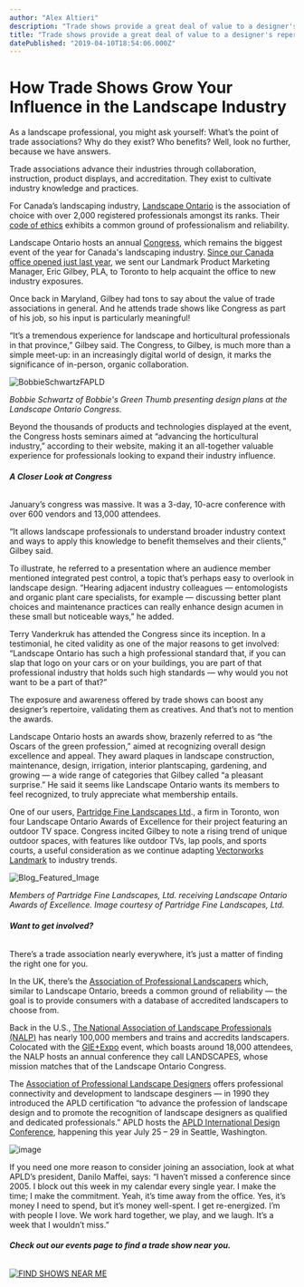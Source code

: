 ```yaml
---
author: "Alex Altieri"
description: "Trade shows provide a great deal of value to a designer's repertoire. Our Landmark Product Marketing Manager, Eric Gilbey PLA, can attest. "
title: "Trade shows provide a great deal of value to a designer's repertoire. Our Landmark Product Marketing Manager, Eric Gilbey PLA, can attest. " 
datePublished: "2019-04-10T18:54:06.000Z"
---
```

# How Trade Shows Grow Your Influence in the Landscape Industry

As a landscape professional, you might ask yourself: What’s the point of trade associations? Why do they exist? Who benefits? Well, look no further, because we have answers.

Trade associations advance their industries through collaboration, instruction, product displays, and accreditation. They exist to cultivate industry knowledge and practices.

For Canada’s landscaping industry, [Landscape Ontario](https://landscapeontario.com/) is the association of choice with over 2,000 registered professionals amongst its ranks. Their [code of ethics](https://landscapeontario.com/statement-of-conduct-principles-and-ethics) exhibits a common ground of professionalism and reliability. 

Landscape Ontario hosts an annual [Congress](https://locongress.com/), which remains the biggest event of the year for Canada's landscaping industry. [Since our Canada office opened just last year](/o-canada-vectorworks-opens-new-office-in-vancouver?utm%5Fcampaign=blog&utm%5Fmedium=planetvectorworks&utm%5Fsource=intext&utm%5Fcontent=howtogrowyourindustryinfluence041019), we sent our Landmark Product Marketing Manager, Eric Gilbey, PLA, to Toronto to help acquaint the office to new industry exposures. 

Once back in Maryland, Gilbey had tons to say about the value of trade associations in general. And he attends trade shows like Congress as part of his job, so his input is particularly meaningful!

“It’s a tremendous experience for landscape and horticultural professionals in that province,” Gilbey said. The Congress, to Gilbey, is much more than a simple meet-up: in an increasingly digital world of design, it marks the significance of in-person, organic collaboration.

![BobbieSchwartzFAPLD](https://blog.vectorworks.net/hs-fs/hubfs/190410_Landscape%20Ontario/BobbieSchwartzFAPLD.png?width=1920&name=BobbieSchwartzFAPLD.png)

_Bobbie Schwartz of Bobbie's Green Thumb presenting design plans at the Landscape Ontario Congress._

Beyond the thousands of products and technologies displayed at the event, the Congress hosts seminars aimed at “advancing the horticultural industry,” according to their website, making it an all-together valuable experience for professionals looking to expand their industry influence.

###### **A Closer Look at Congress**

January’s congress was massive. It was a 3-day, 10-acre conference with over 600 vendors and 13,000 attendees.

“It allows landscape professionals to understand broader industry context and ways to apply this knowledge to benefit themselves and their clients,” Gilbey said.

To illustrate, he referred to a presentation where an audience member mentioned integrated pest control, a topic that’s perhaps easy to overlook in landscape design. “Hearing adjacent industry colleagues — entomologists and organic plant care specialists, for example — discussing better plant choices and maintenance practices can really enhance design acumen in these small but noticeable ways,” he added.

Terry Vanderkruk has attended the Congress since its inception. In a testimonial, he cited validity as one of the major reasons to get involved: “Landscape Ontario has such a high professional standard that, if you can slap that logo on your cars or on your buildings, you are part of that professional industry that holds such high standards — why would you not want to be a part of that?”

The exposure and awareness offered by trade shows can boost any designer’s repertoire, validating them as creatives. And that’s not to mention the awards.

Landscape Ontario hosts an awards show, brazenly referred to as “the Oscars of the green profession,” aimed at recognizing overall design excellence and appeal. They award plaques in landscape construction, maintenance, design, irrigation, interior plantscaping, gardening, and growing — a wide range of categories that Gilbey called “a pleasant surprise.” He said it seems like Landscape Ontario wants its members to feel recognized, to truly appreciate what membership entails.

One of our users, [Partridge Fine Landscapes Ltd](https://partridgedesign.com)., a firm in Toronto, won four Landscape Ontario Awards of Excellence for their project featuring an outdoor TV space. Congress incited Gilbey to note a rising trend of unique outdoor spaces, with features like outdoor TVs, lap pools, and sports courts, a useful consideration as we continue adapting [Vectorworks Landmark](https://www.vectorworks.net/en/landmark?utm%5Fcampaign=blog&utm%5Fmedium=planetvectorworks&utm%5Fsource=intext&utm%5Fcontent=landassociations041019) to industry trends.

![Blog_Featured_Image](https://blog.vectorworks.net/hs-fs/hubfs/190410_Landscape%20Ontario/Blog_Featured_Image.jpg?width=3168&name=Blog_Featured_Image.jpg)

_Members of Partridge Fine Landscapes, Ltd. receiving Landscape Ontario Awards of Excellence._ 
_Image courtesy of Partridge Fine Landscapes, Ltd._ 

###### **Want to get involved?**

There’s a trade association nearly everywhere, it’s just a matter of finding the right one for you.

In the UK, there’s the [Association of Professional Landscapers](https://www.landscaper.org.uk/) which, similar to Landscape Ontario, breeds a common ground of reliability — the goal is to provide consumers with a database of accredited landscapers to choose from. 

Back in the U.S., [The National Association of Landscape Professionals (NALP)](https://www.landscapeprofessionals.org/LP/National%5FAssociation%5Fof%5FLandscape%5FProfessionals.aspx?hkey=f6ed4523-7b3e-42a3-8cd3-90e60c0b44ba&WebsiteKey=889287fd-d227-4028-8f61-025e9bb02d2a) has nearly 100,000 members and trains and accredits landscapers. Colocated with the [GIE+Expo](https://gie-expo.com/) event, which boasts around 18,000 attendees, the NALP hosts an annual conference they call LANDSCAPES, whose mission matches that of the Landscape Ontario Congress. 

The [Association of Professional Landscape Designers](https://www.apld.org/) offers professional connectivity and development to landscape desginers — in 1990 they introduced the APLD certification “to advance the profession of landscape design and to promote the recognition of landscape designers as qualified and dedicated professionals.” APLD hosts the [APLD International Design Conference](https://www.apld.org/events/), happening this year July 25 – 29 in Seattle, Washington.

![image](https://blog.vectorworks.net/hs-fs/hubfs/190410_Landscape%20Ontario/image.png?width=1280&name=image.png)

If you need one more reason to consider joining an association, look at what APLD’s president, Danilo Maffei, says: “I haven’t missed a conference since 2005\. I block out this week in my calendar every single year. I make the time; I make the commitment. Yeah, it’s time away from the office. Yes, it’s money I need to spend, but it’s money well-spent. I get re-energized. I’m with people I love. We work hard together, we play, and we laugh. It’s a week that I wouldn’t miss.”

###### **Check out our events page to find a trade show near you.**   
[![FIND SHOWS NEAR ME](https://no-cache.hubspot.com/cta/default/3018241/a86e4e10-477a-4aaf-b793-0ceae3dec310.png)](https://cta-redirect.hubspot.com/cta/redirect/3018241/a86e4e10-477a-4aaf-b793-0ceae3dec310) 

 